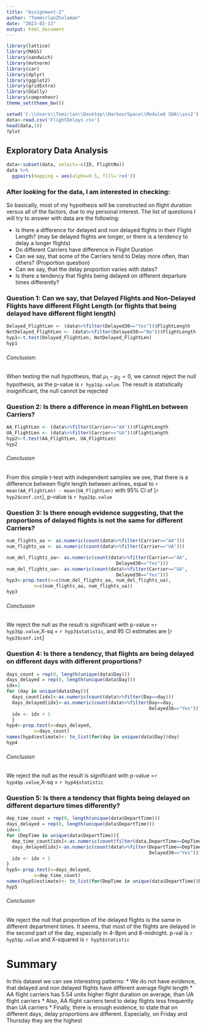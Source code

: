 ```yaml
---
title: "Assignment-2"
author: "TemmirlanZholaman"
date: "2023-02-13"
output: html_document
---
```


```r
library(lattice)
library(MASS)
library(sandwich)
library(mvtnorm)
library(car)
library(dplyr)
library(ggplot2)
library(gridExtra)
library(GGally)
library(comprehenr)
theme_set(theme_bw())
```

```r
setwd('C:\\Users\\Temirlan\\Desktop\\HarbourSpace\\Module6 SDA\\ass2')
data<-read.csv('FlightDelays.csv')
head(data,10)
?plot
```
## Exploratory Data Analysis

```r
data<-subset(data, select=-c(ID, FlightNo))
data %>% 
  ggpairs(mapping = aes(alpha=0.5, fill='red'))
```
### After looking for the data, I am interested in checking:
So basically, most of my hypothesis will be constructed on flight duration versus all of the factors, due to my personal interest. The list of questions I will try to answer with data are the following:

* Is there a difference for delayed and non delayed flights in their Flight Length? (may be delayed flights are longer, or there is a tendency to delay a longer flights)
* Do different Carriers have difference in Flight Duration
* Can we say, that some of the Carriers tend to Delay more often, than others? (Proportion question)
* Can we say, that the delay proportion varies with dates?
* Is there a tendency that flights being delayed on different departure times differently?

### Question 1: Can we say, that Delayed Flights and Non-Delayed Flights have different Flight Length (or flights that being delayed have different flight length)
```r
Delayed_FlightLen <- (data%>%filter(Delayed30=="Yes"))$FlightLength
NotDelayed_FlightLen <- (data%>%filter(Delayed30=="No"))$FlightLength
hyp1<-t.test(Delayed_FlightLen, NotDelayed_FlightLen)
hyp1
```
###### Conclusion: 
When testing the null hypothesis, that $\mu_1 - \mu_2 = 0$, we cannot reject the null hypothesis, as the p-value is `r hyp1$p.value`. The result is statistically insignificant, the null cannot be rejected


### Question 2: Is there a difference in mean FlightLen between Carriers?
```r
AA_FlightLen <- (data%>%filter(Carrier=="AA"))$FlightLength
UA_FlightLen <- (data%>%filter(Carrier=="UA"))$FlightLength
hyp2<-t.test(AA_FlightLen, UA_FlightLen)
hyp2

```
###### Conclusion
From this simple t-test with independent samples we see, that there is a difference between flight length between airlines, equal to `r mean(AA_FlightLen) - mean(UA_FlightLen)` with 95% CI of [`r hyp2$conf.int`], p-value is `r hyp2$p.value`


### Question 3: Is there enough evidence suggesting, that the proportions of delayed flights is not the same for different Carriers?

```r
num_flights_aa <- as.numeric(count(data%>%filter(Carrier=="AA")))
num_flights_ua <- as.numeric(count(data%>%filter(Carrier=="UA")))

num_del_flights_aa<- as.numeric(count(data%>%filter(Carrier=="AA",
                                        Delayed30=="Yes")))
num_del_flights_ua<- as.numeric(count(data%>%filter(Carrier=="UA",
                                        Delayed30=="Yes")))
hyp3<-prop.test(x=c(num_del_flights_aa, num_del_flights_ua),
          n=c(num_flights_aa, num_flights_ua))
hyp3
```
###### Conclusion
We reject the null as the result is significant with p-value =`r hyp3$p.value`,X-sq = `r hyp3$statistic`, and 95 CI estimates are [`r hyp3$conf.int`]

### Question 4: Is there a tendency, that flights are being delayed on different days with different proportions?
```r
days_count = rep(0, length(unique(data$Day)))
days_delayed = rep(0, length(unique(data$Day)))
idx=1
for (day in unique(data$Day)){
  days_count[idx]<-as.numeric(count(data%>%filter(Day==day)))
  days_delayed[idx]<-as.numeric(count(data%>%filter(Day==day,
                                                    Delayed30=="Yes")))
  idx <- idx + 1
  }
hyp4<-prop.test(x=days_delayed,
          n=days_count)
names(hyp4$estimate)<- to_list(for(day in unique(data$Day))day)
hyp4

```
###### Conclusion
We reject the null as the result is significant with p-value =`r hyp4$p.value`,X-sq = `r hyp4$statistic`

### Question 5: Is there a tendency that flights being delayed on different departure times differently?
```r
dep_time_count = rep(0, length(unique(data$DepartTime)))
days_delayed = rep(0, length(unique(data$DepartTime)))
idx=1
for (DepTime in unique(data$DepartTime)){
  dep_time_count[idx]<-as.numeric(count(filter(data,DepartTime==DepTime)))
  days_delayed[idx]<-as.numeric(count(data%>%filter(DepartTime==DepTime,
                                                    Delayed30=="Yes")))
  idx <- idx + 1
}
hyp5<-prop.test(x=days_delayed,
          n=dep_time_count)
names(hyp5$estimate)<- to_list(for(DepTime in unique(data$DepartTime))DepTime)
hyp5


```
###### Conclusion
We reject the null that proportion of the delayed flights is the same in different department times. It seems, that most of the flights are delayed in the second part of the day, especially in 4-8pm and 8-midnight. p-val is `r hyp5$p.value` and X-squared is `r hyp5$statistic`

# Summary
In this dataset we can see interesting patterns:
* We do not have evidence, that delayed and non delayed flights have different average flight length 
* AA flight carriers has 5.54 units higher flight duration on average, than UA flight carriers
* Also, AA flight carriers tend to delay flights less frequently than UA carriers
* Finally, there is enough evidence, to state that on different days, delay proportions are different. Especially, on Friday and Thursday they are the highest